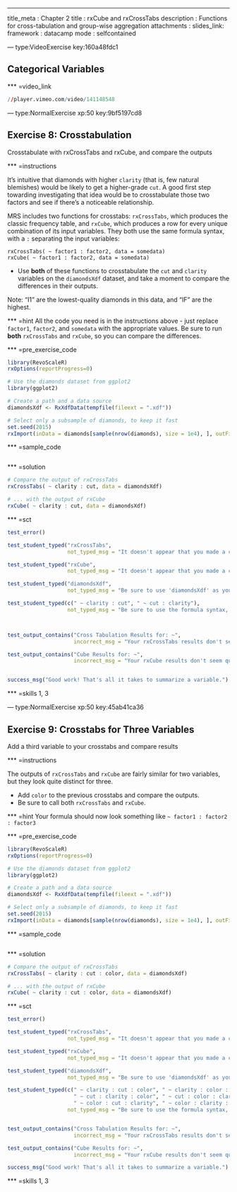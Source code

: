 ---
title_meta  : Chapter 2
title       : rxCube and rxCrossTabs
description : Functions for cross-tabulation and group-wise aggregation
attachments :
 slides_link: 
framework   : datacamp
mode        : selfcontained


--- type:VideoExercise key:160a48fdc1

## Categorical Variables

*** =video_link

```r
//player.vimeo.com/video/141148548
```


--- type:NormalExercise xp:50 key:9bf5197cd8

## Exercise 8: Crosstabulation
  
Crosstabulate with rxCrossTabs and rxCube, and compare the outputs

*** =instructions

It's intuitive that diamonds with higher `clarity` (that is, few natural blemishes)
would be likely to get a higher-grade `cut`. A good first step towarding 
investigating that idea would be to crosstabulate those two factors and see if
there's a noticeable relationship.

MRS includes two functions for crosstabs: `rxCrossTabs`, which produces the
classic frequency table, and `rxCube`, which produces a row for every unique
combination of its input variables. They both use the same formula syntax, with
a `:` separating the input variables:

    rxCrossTabs( ~ factor1 : factor2, data = somedata)
    rxCube( ~ factor1 : factor2, data = somedata)
    
 - Use **both** of these functions to crosstabulate the `cut` and `clarity` variables
on the `diamondsXdf` dataset, and take a moment to compare the differences in
their outputs.


Note: "I1" are the lowest-quality diamonds in this data, and "IF" are the highest.


*** =hint
All the code you need is in the instructions above - just replace `factor1`,
`factor2`, and `somedata` with the appropriate values. Be sure to run **both**
`rxCrossTabs` and `rxCube`, so you can compare the differences.

*** =pre_exercise_code
```r

library(RevoScaleR)
rxOptions(reportProgress=0)

# Use the diamonds dataset from ggplot2
library(ggplot2)

# Create a path and a data source
diamondsXdf <- RxXdfData(tempfile(fileext = ".xdf"))

# Select only a subsample of diamonds, to keep it fast
set.seed(2015)
rxImport(inData = diamonds[sample(nrow(diamonds), size = 1e4), ], outFile = diamondsXdf)


```


*** =sample_code

```r
```

*** =solution

```r

# Compare the output of rxCrossTabs
rxCrossTabs( ~ clarity : cut, data = diamondsXdf)

# ... with the output of rxCube
rxCube( ~ clarity : cut, data = diamondsXdf)

```


*** =sct

```r

test_error()

test_student_typed("rxCrossTabs",
                   not_typed_msg = "It doesn't appear that you made a call to rxCrossTabs - be sure to call both functions.")

test_student_typed("rxCube",
                   not_typed_msg = "It doesn't appear that you made a call to rxCube - be sure to call both functions.")

test_student_typed("diamondsXdf",
                   not_typed_msg = "Be sure to use 'diamondsXdf' as your dataset; it's already been created for you.")

test_student_typed(c(" ~ clarity : cut", " ~ cut : clarity"),
                   not_typed_msg = "Be sure to use the formula syntax, and put both clarity and cut on the right-hand side of the formula.")



test_output_contains("Cross Tabulation Results for: ~",
                     incorrect_msg = "Your rxCrossTabs results don't seem quite right - take a closer look.")

test_output_contains("Cube Results for: ~",
                     incorrect_msg = "Your rxCube results don't seem quite right - take a closer look.")


success_msg("Good work! That's all it takes to summarize a variable.")

```

*** =skills
1, 3

--- type:NormalExercise xp:50 key:45ab41ca36

## Exercise 9: Crosstabs for Three Variables
  
Add a third variable to your crosstabs and compare results


*** =instructions

The outputs of `rxCrossTabs` and `rxCube` are fairly similar for two variables,
but they look quite distinct for three. 

 - Add `color` to the previous crosstabs and compare the outputs.
 - Be sure to call both `rxCrossTabs` and `rxCube`.

*** =hint
Your formula should now look something like ` ~ factor1 : factor2 : factor3`

*** =pre_exercise_code
```r

library(RevoScaleR)
rxOptions(reportProgress=0)

# Use the diamonds dataset from ggplot2
library(ggplot2)

# Create a path and a data source
diamondsXdf <- RxXdfData(tempfile(fileext = ".xdf"))

# Select only a subsample of diamonds, to keep it fast
set.seed(2015)
rxImport(inData = diamonds[sample(nrow(diamonds), size = 1e4), ], outFile = diamondsXdf)


```


*** =sample_code

```r

```

*** =solution

```r

# Compare the output of rxCrossTabs
rxCrossTabs( ~ clarity : cut : color, data = diamondsXdf)

# ... with the output of rxCube
rxCube( ~ clarity : cut : color, data = diamondsXdf)

```


*** =sct

```r

test_error()

test_student_typed("rxCrossTabs",
                   not_typed_msg = "It doesn't appear that you made a call to rxCrossTabs - be sure to call both functions.")

test_student_typed("rxCube",
                   not_typed_msg = "It doesn't appear that you made a call to rxCube - be sure to call both functions.")

test_student_typed("diamondsXdf",
                   not_typed_msg = "Be sure to use 'diamondsXdf' as your dataset; it's already been created for you.")

test_student_typed(c(" ~ clarity : cut : color", " ~ clarity : color : cut",
                     " ~ cut : clarity : color", " ~ cut : color : clarity",
                     " ~ color : cut : clarity", " ~ color : clarity : clarity"),
                   not_typed_msg = "Be sure to use the formula syntax, and put both clarity and cut on the right-hand side of the formula.")


test_output_contains("Cross Tabulation Results for: ~",
                     incorrect_msg = "Your rxCrossTabs results don't seem quite right - take a closer look.")

test_output_contains("Cube Results for: ~",
                     incorrect_msg = "Your rxCube results don't seem quite right - take a closer look.")

success_msg("Good work! That's all it takes to summarize a variable.")

```

*** =skills
1, 3


